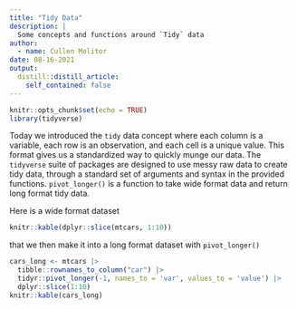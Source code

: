 ```yaml
---
title: "Tidy Data"
description: |
  Some concepts and functions around `Tidy` data
author:
  - name: Cullen Molitor
date: 08-16-2021
output:
  distill::distill_article:
    self_contained: false
---
```



```r
knitr::opts_chunk$set(echo = TRUE)
library(tidyverse)
```

Today we introduced the `tidy` data concept where each column is a variable, each row is an observation, and each cell is a unique value. This format gives us a standardized way to quickly munge our data. The `tidyverse` suite of packages are designed to use messy raw data to create tidy data, through a standard set of arguments and syntax in the provided functions. `pivot_longer()` is a function to take wide format data and return long format tidy data. 

Here is a wide format dataset

```r
knitr::kable(dplyr::slice(mtcars, 1:10))
```

that we then make it into a long format dataset with `pivot_longer()`

```r
cars_long <- mtcars |> 
  tibble::rownames_to_column("car") |> 
  tidyr::pivot_longer(-1, names_to = 'var', values_to = 'value') |> 
  dplyr::slice(1:10)
knitr::kable(cars_long)
```

